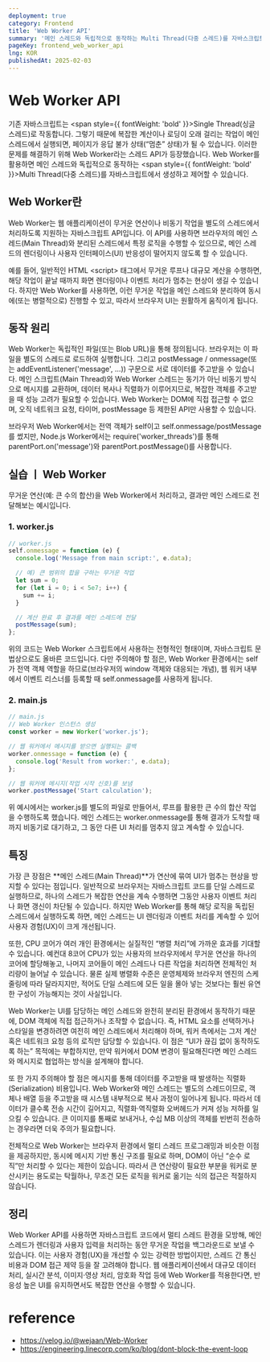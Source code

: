 ```yaml
---
deployment: true
category: Frontend
title: 'Web Worker API'
summary: '메인 스레드와 독립적으로 동작하는 Multi Thread(다중 스레드)를 자바스크립트에서 생성하고 제어할 수 있는 Web Worker API에 대해 알아봅시다.'
pageKey: frontend_web_worker_api
lng: KOR
publishedAt: 2025-02-03
---
```


# Web Worker API

기존 자바스크립트는 <span style={{ fontWeight: 'bold' }}>Single Thread(싱글 스레드)</span>로 작동합니다. 그렇기 때문에 복잡한 계산이나 로딩이 오래 걸리는 작업이 메인 스레드에서 실행되면, 페이지가 응답 불가 상태(“멈춘” 상태)가 될 수 있습니다. 이러한 문제를 해결하기 위해 Web Worker라는 스레드 API가 등장했습니다. Web Worker를 활용하면 메인 스레드와 독립적으로 동작하는 <span style={{ fontWeight: 'bold' }}>Multi Thread(다중 스레드)</span>를 자바스크립트에서 생성하고 제어할 수 있습니다.

## Web Worker란

Web Worker는 웹 애플리케이션이 무거운 연산이나 비동기 작업을 별도의 스레드에서 처리하도록 지원하는 자바스크립트 API입니다. 이 API를 사용하면 브라우저의 메인 스레드(Main Thread)와 분리된 스레드에서 특정 로직을 수행할 수 있으므로, 메인 스레드의 렌더링이나 사용자 인터페이스(UI) 반응성이 떨어지지 않도록 할 수 있습니다.



예를 들어, 일반적인 HTML \<script\> 태그에서 무거운 루프나 대규모 계산을 수행하면, 해당 작업이 끝날 때까지 화면 렌더링이나 이벤트 처리가 멈추는 현상이 생길 수 있습니다. 하지만 Web Worker를 사용하면, 이런 무거운 작업을 메인 스레드와 분리하여 동시에(또는 병렬적으로) 진행할 수 있고, 따라서 브라우저 UI는 원활하게 움직이게 됩니다.


## 동작 원리

Web Worker는 독립적인 파일(또는 Blob URL)을 통해 정의됩니다. 브라우저는 이 파일을 별도의 스레드로 로드하여 실행합니다. 그리고 postMessage / onmessage(또는 addEventListener('message', ...)) 구문으로 서로 데이터를 주고받을 수 있습니다. 메인 스크립트(Main Thread)와 Web Worker 스레드는 동기가 아닌 비동기 방식으로 메시지를 교환하며, 데이터 복사나 직렬화가 이루어지므로, 복잡한 객체를 주고받을 때 성능 고려가 필요할 수 있습니다. Web Worker는 DOM에 직접 접근할 수 없으며, 오직 네트워크 요청, 타이머, postMessage 등 제한된 API만 사용할 수 있습니다.



브라우저 Web Worker에서는 전역 객체가 self이고 self.onmessage/postMessage를 썼지만, Node.js Worker에서는 require('worker_threads')를 통해 parentPort.on('message')와 parentPort.postMessage()를 사용합니다.



## 실습 ㅣ Web Worker

무거운 연산(예: 큰 수의 합산)을 Web Worker에서 처리하고, 결과만 메인 스레드로 전달해보는 예시입니다.

### 1. worker.js

```javascript title="worker" showLineNumbers
// worker.js
self.onmessage = function (e) {
  console.log('Message from main script:', e.data);

  // 예) 큰 범위의 합을 구하는 무거운 작업
  let sum = 0;
  for (let i = 0; i < 5e7; i++) {
    sum += i;
  }

  // 계산 완료 후 결과를 메인 스레드에 전달
  postMessage(sum);
};
```

위의 코드는 Web Worker 스크립트에서 사용하는 전형적인 형태이며, 자바스크립트 문법상으로도 올바른 코드입니다. 다만 주의해야 할 점은, Web Worker 환경에서는 self가 전역 객체 역할을 하므로(브라우저의 window 객체와 대응되는 개념), 웹 워커 내부에서 이벤트 리스너를 등록할 때 self.onmessage를 사용하게 됩니다.

### 2. main.js

```javascript title="main" showLineNumbers
// main.js
// Web Worker 인스턴스 생성
const worker = new Worker('worker.js');

// 웹 워커에서 메시지를 받으면 실행되는 콜백
worker.onmessage = function (e) {
  console.log('Result from worker:', e.data);
};

// 웹 워커에 메시지(작업 시작 신호)를 보냄
worker.postMessage('Start calculation');

```

위 예시에서는 worker.js를 별도의 파일로 만들어서, 루프를 활용한 큰 수의 합산 작업을 수행하도록 했습니다. 메인 스레드는 worker.onmessage를 통해 결과가 도착할 때까지 비동기로 대기하고, 그 동안 다른 UI 처리를 멈추지 않고 계속할 수 있습니다.



## 특징

가장 큰 장점은 **메인 스레드(Main Thread)**가 연산에 묶여 UI가 멈추는 현상을 방지할 수 있다는 점입니다. 일반적으로 브라우저는 자바스크립트 코드를 단일 스레드로 실행하므로, 하나의 스레드가 복잡한 연산을 계속 수행하면 그동안 사용자 이벤트 처리나 화면 갱신이 차단될 수 있습니다. 하지만 Web Worker를 통해 해당 로직을 독립된 스레드에서 실행하도록 하면, 메인 스레드는 UI 렌더링과 이벤트 처리를 계속할 수 있어 사용자 경험(UX)이 크게 개선됩니다.



또한, CPU 코어가 여러 개인 환경에서는 실질적인 “병렬 처리”에 가까운 효과를 기대할 수 있습니다. 예컨대 8코어 CPU가 있는 사용자의 브라우저에서 무거운 연산을 하나의 코어에 할당해놓고, 나머지 코어들이 메인 스레드나 다른 작업을 처리하면 전체적인 처리량이 늘어날 수 있습니다. 물론 실제 병렬화 수준은 운영체제와 브라우저 엔진의 스케줄링에 따라 달라지지만, 적어도 단일 스레드에 모든 일을 몰아 넣는 것보다는 훨씬 유연한 구성이 가능해지는 것이 사실입니다.



Web Worker는 UI를 담당하는 메인 스레드와 완전히 분리된 환경에서 동작하기 때문에, DOM 객체에 직접 접근하거나 조작할 수 없습니다. 즉, HTML 요소를 선택하거나 스타일을 변경하려면 여전히 메인 스레드에서 처리해야 하며, 워커 측에서는 그저 계산 혹은 네트워크 요청 등의 로직만 담당할 수 있습니다. 이 점은 “UI가 끊김 없이 동작하도록 하는” 목적에는 부합하지만, 만약 워커에서 DOM 변경이 필요해진다면 메인 스레드와 메시지로 협업하는 방식을 설계해야 합니다.



또 한 가지 주의해야 할 점은 메시지를 통해 데이터를 주고받을 때 발생하는 직렬화(Serialization) 비용입니다. Web Worker와 메인 스레드는 별도의 스레드이므로, 객체나 배열 등을 주고받을 때 시스템 내부적으로 복사 과정이 일어나게 됩니다. 따라서 데이터가 클수록 전송 시간이 길어지고, 직렬화·역직렬화 오버헤드가 커져 성능 저하를 일으킬 수 있습니다. 큰 이미지를 통째로 보내거나, 수십 MB 이상의 객체를 빈번히 전송하는 경우라면 더욱 주의가 필요합니다.



전체적으로 Web Worker는 브라우저 환경에서 멀티 스레드 프로그래밍과 비슷한 이점을 제공하지만, 동시에 메시지 기반 통신 구조를 필요로 하며, DOM이 아닌 “순수 로직”만 처리할 수 있다는 제한이 있습니다. 따라서 큰 연산량이 필요한 부분을 워커로 분산시키는 용도로는 탁월하나, 무조건 모든 로직을 워커로 옮기는 식의 접근은 적절하지 않습니다. 


## 정리

Web Worker API를 사용하면 자바스크립트 코드에서 멀티 스레드 환경을 모방해, 메인 스레드가 렌더링과 사용자 입력을 처리하는 동안 무거운 작업을 백그라운드로 보낼 수 있습니다. 이는 사용자 경험(UX)을 개선할 수 있는 강력한 방법이지만, 스레드 간 통신 비용과 DOM 접근 제약 등을 잘 고려해야 합니다. 웹 애플리케이션에서 대규모 데이터 처리, 실시간 분석, 이미지·영상 처리, 암호화 작업 등에 Web Worker를 적용한다면, 반응성 높은 UI를 유지하면서도 복잡한 연산을 수행할 수 있습니다.



# reference

- https://velog.io/@wejaan/Web-Worker
- https://engineering.linecorp.com/ko/blog/dont-block-the-event-loop
